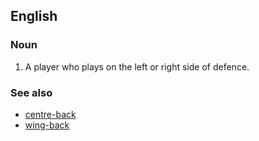 ==English==

===Noun===
{{en-noun|sg=[[centre]]-[[back]]}}

# {{soccer}} A player who plays on the left or right side of defence.

===See also===
*[[centre-back]]
*[[wing-back]]